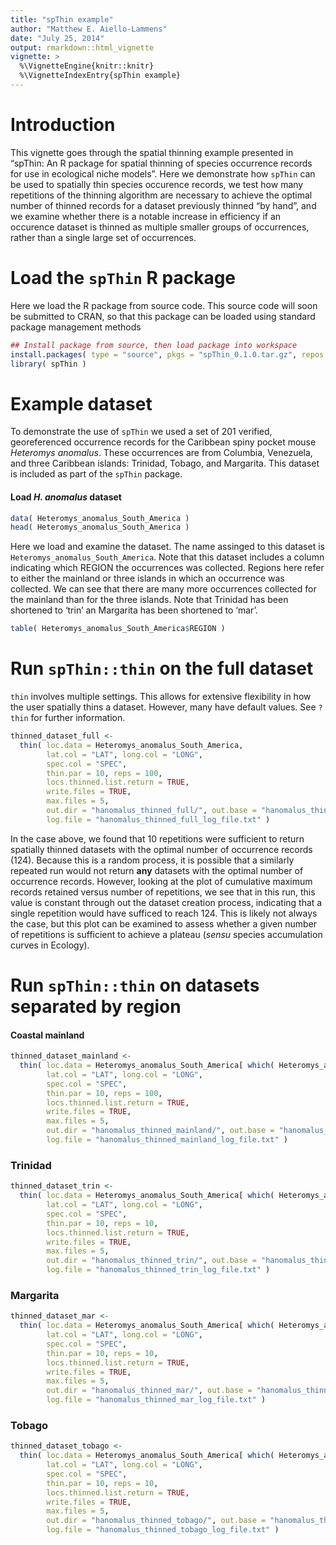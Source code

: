 ```yaml
---
title: "spThin example"
author: "Matthew E. Aiello-Lammens"
date: "July 25, 2014"
output: rmarkdown::html_vignette
vignette: >
  %\VignetteEngine{knitr::knitr}
  %\VignetteIndexEntry{spThin example}
---
```


# Introduction

This vignette goes through the spatial thinning example presented in
"spThin: An R package for spatial thinning of species occurrence records
for use in ecological niche models". Here we demonstrate how `spThin` can
be used to spatially thin species occurence records, we test how many
repetitions of the thinning algorithm are necessary to achieve the optimal
number of thinned records for a dataset previously thinned "by hand", and 
we examine whether there is a notable increase in efficiency if an occurence
dataset is thinned as multiple smaller groups of occurrences, 
rather than a single large set of occurrences.

# Load the `spThin` R package

Here we load the R package from source code. This source code will soon be
submitted to CRAN, so that this package can be loaded using standard 
package management methods

```r

## Install package from source, then load package into workspace
install.packages( type = "source", pkgs = "spThin_0.1.0.tar.gz", repos = NULL )
library( spThin )

```

# Example dataset

To demonstrate the use of `spThin` we used a set of 201 verified, georeferenced
occurrence records for the Caribbean spiny pocket mouse *Heteromys anomalus*. 
These occurrences are from Columbia, Venezuela, and
three Caribbean islands: Trinidad, Tobago, and Margarita. This dataset
is included as part of the `spThin` package.

#### Load *H. anomalus* dataset


```r
data( Heteromys_anomalus_South_America )
head( Heteromys_anomalus_South_America )
```

Here we load and examine the dataset. The name assinged to this dataset
is `Heteromys_anomalus_South_America`.
Note that this dataset includes a column indicating which REGION the 
occurrences was collected. Regions here refer to either the mainland or
three islands in which an occurrence was collected. We can see that
there are many more occurrences collected for the mainland than for
the three islands. Note that Trinidad has been shortened to 'trin'
an Margarita has been shortened to 'mar'.

```r
table( Heteromys_anomalus_South_America$REGION )
```

# Run `spThin::thin` on the full dataset

`thin` involves multiple settings. This allows for extensive 
flexibility in how the user spatially thins a dataset.
However, many have
default values. See `?thin` for further information.

```r
thinned_dataset_full <-
  thin( loc.data = Heteromys_anomalus_South_America, 
        lat.col = "LAT", long.col = "LONG", 
        spec.col = "SPEC", 
        thin.par = 10, reps = 100, 
        locs.thinned.list.return = TRUE, 
        write.files = TRUE, 
        max.files = 5, 
        out.dir = "hanomalus_thinned_full/", out.base = "hanomalus_thinned", 
        log.file = "hanomalus_thinned_full_log_file.txt" )
```

In the case above, we found that 10 repetitions were sufficient
to return spatially thinned datasets with the optimal number of 
occurrence records (124). Because this is a random process, 
it is possible that a similarly repeated run would not return **any**
datasets with the optimal number of occurrence records. However,
looking at the plot of cumulative maximum records retained 
versus number of repetitions, we see that in this run, this value
is constant through out the dataset creation process, indicating
that a single repetition would have sufficed to reach 124. This is
likely not always the case, but this plot can be examined to assess
whether a given number of repetitions is sufficient to achieve
a plateau (*sensu* species accumulation curves in Ecology).

# Run `spThin::thin` on datasets separated by region

#### Coastal mainland

```r
thinned_dataset_mainland <-
  thin( loc.data = Heteromys_anomalus_South_America[ which( Heteromys_anomalus_South_America$REGION == "mainland" ) , ], 
        lat.col = "LAT", long.col = "LONG", 
        spec.col = "SPEC", 
        thin.par = 10, reps = 100, 
        locs.thinned.list.return = TRUE, 
        write.files = TRUE, 
        max.files = 5, 
        out.dir = "hanomalus_thinned_mainland/", out.base = "hanomalus_thinned", 
        log.file = "hanomalus_thinned_mainland_log_file.txt" )
```

### Trinidad

```r
thinned_dataset_trin <-
  thin( loc.data = Heteromys_anomalus_South_America[ which( Heteromys_anomalus_South_America$REGION == "trin" ) , ], 
        lat.col = "LAT", long.col = "LONG", 
        spec.col = "SPEC", 
        thin.par = 10, reps = 10, 
        locs.thinned.list.return = TRUE, 
        write.files = TRUE, 
        max.files = 5, 
        out.dir = "hanomalus_thinned_trin/", out.base = "hanomalus_thinned", 
        log.file = "hanomalus_thinned_trin_log_file.txt" )
```

### Margarita

```r
thinned_dataset_mar <-
  thin( loc.data = Heteromys_anomalus_South_America[ which( Heteromys_anomalus_South_America$REGION == "mar" ) , ], 
        lat.col = "LAT", long.col = "LONG", 
        spec.col = "SPEC", 
        thin.par = 10, reps = 10, 
        locs.thinned.list.return = TRUE, 
        write.files = TRUE, 
        max.files = 5, 
        out.dir = "hanomalus_thinned_mar/", out.base = "hanomalus_thinned", 
        log.file = "hanomalus_thinned_mar_log_file.txt" )
```

### Tobago

```r
thinned_dataset_tobago <-
  thin( loc.data = Heteromys_anomalus_South_America[ which( Heteromys_anomalus_South_America$REGION == "tobago" ) , ], 
        lat.col = "LAT", long.col = "LONG", 
        spec.col = "SPEC", 
        thin.par = 10, reps = 10, 
        locs.thinned.list.return = TRUE, 
        write.files = TRUE, 
        max.files = 5, 
        out.dir = "hanomalus_thinned_tobago/", out.base = "hanomalus_thinned", 
        log.file = "hanomalus_thinned_tobago_log_file.txt" )
```


